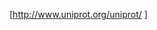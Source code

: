 <!-- 注意，该模板和Template:UniProt中的链接地址是不一样的，并且可能用于不同的场合，请查看[[:en:Template:Uniprot]] -->
<span class="plainlinks">[http://www.uniprot.org/uniprot/{{{1}}} {{{1}}}]</span><noinclude>
{{documentation}}
</noinclude>